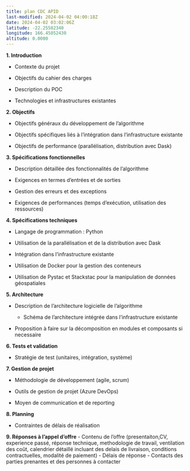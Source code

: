 ```yaml
---
title: plan CDC APID
last-modified: 2024-04-02 04:00:18Z
date: 2024-04-02 03:02:06Z
latitude: -22.25582340
longitude: 166.45052430
altitude: 0.0000
---
```




**1. Introduction**

- Contexte du projet

- Objectifs du cahier des charges

- Description du POC

- Technologies et infrastructures existantes

**2. Objectifs**

- Objectifs généraux du développement de l'algorithme

- Objectifs spécifiques liés à l'intégration dans l'infrastructure existante

- Objectifs de performance (parallélisation, distribution avec Dask)

**3. Spécifications fonctionnelles**

- Description détaillée des fonctionnalités de l'algorithme

- Exigences en termes d'entrées et de sorties

- Gestion des erreurs et des exceptions

- Exigences de performances (temps d'exécution, utilisation des ressources)

**4. Spécifications techniques**

- Langage de programmation : Python

- Utilisation de la parallélisation et de la distribution avec Dask

- Intégration dans l'infrastructure existante

- Utilisation de Docker pour la gestion des conteneurs

- Utilisation de Pystac et Stackstac pour la manipulation de données géospatiales

**5. Architecture**

- Description de l'architecture logicielle de l'algorithme

	- Schéma de l'architecture intégrée dans l'infrastructure existante

- Proposition à faire sur la décomposition en modules et composants si necessaire

**6. Tests et validation**

- Stratégie de test (unitaires, intégration, système)

**7. Gestion de projet**

- Méthodologie de développement (agile, scrum)

- Outils de gestion de projet (Azure DevOps)

- Moyen de communication et de reporting

**8. Planning**

- Contraintes de délais de réalisation


**9. Réponses à l'appel d'offre**
- Contenu de l'offre (presentaiton,CV, experience passé, réponse technique, methodologie de travail, ventilation des coût, calendrier détaillé incluant des delais de livraison, conditions contractuelles, modalité de paiement)
- Délais de réponse
- Contacts des parties prenantes et des personnes à contacter
